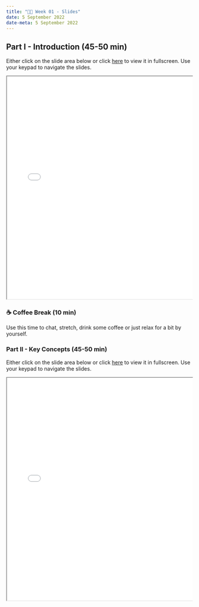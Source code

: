 ```yaml
---
title: "👨‍🏫 Week 01 - Slides"
date: 5 September 2022
date-meta: 5 September 2022
---
```


## Part I - Introduction (45-50 min)

<mark class="todo"></mark>

Either click on the slide area below or click [here](/slides/week01_slides_part1.qmd) to view it in fullscreen.
Use your keypad to navigate the slides.

<div class="container" style="position: relative;overflow: hidden;width: 100%;min-height:600px;">
<iframe src="/slides/week01_slides_part1.html" style="position=absolute;top: 0;left: 0;bottom: 0;right: 0;width: 100%;min-height:600px;"></iframe>
</div>


### ☕ Coffee Break  (10 min)

Use this time to chat, stretch, drink some coffee or just relax for a bit by yourself.

### Part II - Key Concepts (45-50 min)


Either click on the slide area below or click [here](/slides/week01_slides_part2.qmd) to view it in fullscreen.
Use your keypad to navigate the slides.

<div class="container" style="position: relative;overflow: hidden;width: 100%;min-height:600px;">
<iframe src="/slides/week01_slides_part2.html" style="position=absolute;top: 0;left: 0;bottom: 0;right: 0;width: 100%;min-height:600px;"></iframe>
</div>